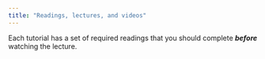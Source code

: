 ```yaml
---
title: "Readings, lectures, and videos"
---
```


Each tutorial has a set of required readings that you should complete ***before*** watching the lecture. 
